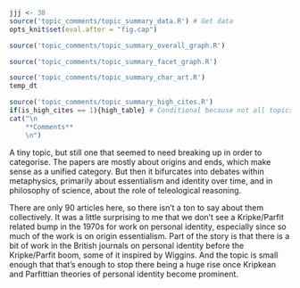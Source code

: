 ```r
jjj <- 38
source('topic_comments/topic_summary_data.R') # Get data
opts_knit$set(eval.after = "fig.cap")
```

```r
source('topic_comments/topic_summary_overall_graph.R')
```

```r

source('topic_comments/topic_summary_facet_graph.R')
```

```r

source('topic_comments/topic_summary_char_art.R')
temp_dt
```

```r
source('topic_comments/topic_summary_high_cites.R')
if(is_high_cites == 1){high_table} # Conditional because not all topics have high cites
cat("\n
	**Comments**
	\n")
```

A tiny topic, but still one that seemed to need breaking up in order to categorise. The papers are mostly about origins and ends, which make sense as a unified category. But then it bifurcates into debates within metaphysics, primarily about essentialism and identity over time, and in philosophy of science, about the role of teleological reasoning. 

There are only 90 articles here, so there isn't a ton to say about them collectively. It was a little surprising to me that we don't see a Kripke/Parfit related bump in the 1970s for work on personal identity, especially since so much of the work is on origin essentialism. Part of the story is that there is a bit of work in the British journals on personal identity before the Kripke/Parfit boom, some of it inspired by Wiggins. And the topic is small enough that that's enough to stop there being a huge rise once Kripkean and Parfittian theories of personal identity become prominent.
